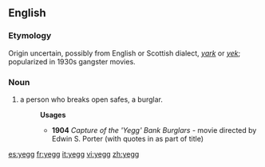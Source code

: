 ==English==

===Etymology===
Origin uncertain, possibly from English or Scottish dialect, ''[[yark]]'' or ''[[yek]]''; popularized in 1930s gangster movies.

===Noun===
{{en-noun}}

# {{cant|slang}} a person who breaks open safes, a burglar.
#:'''Usages'''
#:*'''1904''' ''Capture of the 'Yegg' Bank Burglars'' - movie directed by Edwin S. Porter (with quotes in as part of title)

[[es:yegg]]
[[fr:yegg]]
[[it:yegg]]
[[vi:yegg]]
[[zh:yegg]]